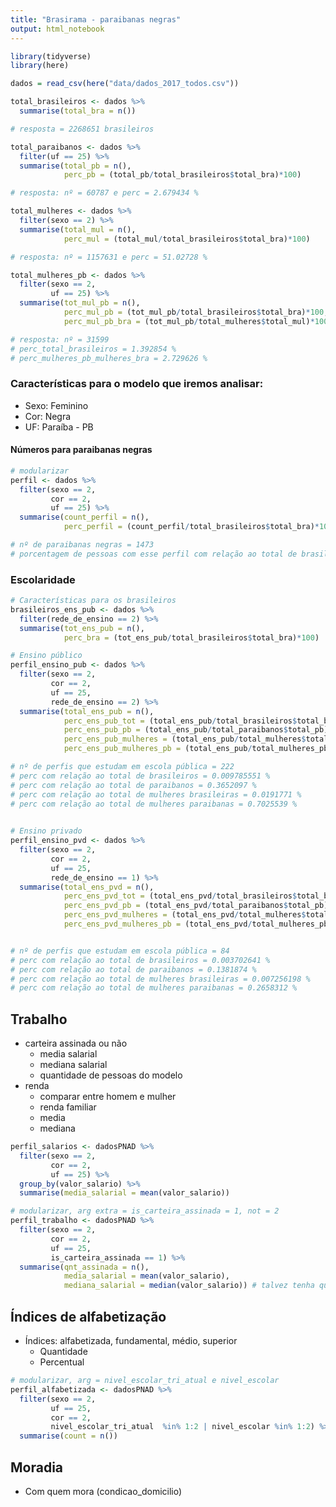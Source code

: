 ```yaml
---
title: "Brasirama - paraibanas negras"
output: html_notebook
---
```



```r
library(tidyverse)
library(here)
```


```r
dados = read_csv(here("data/dados_2017_todos.csv"))
```


```r
total_brasileiros <- dados %>% 
  summarise(total_bra = n())

# resposta = 2268651 brasileiros

total_paraibanos <- dados %>% 
  filter(uf == 25) %>% 
  summarise(total_pb = n(),
            perc_pb = (total_pb/total_brasileiros$total_bra)*100)

# resposta: nº = 60787 e perc = 2.679434 %

total_mulheres <- dados %>% 
  filter(sexo == 2) %>% 
  summarise(total_mul = n(),
            perc_mul = (total_mul/total_brasileiros$total_bra)*100)

# resposta: nº = 1157631 e perc = 51.02728 %

total_mulheres_pb <- dados %>% 
  filter(sexo == 2,
         uf == 25) %>% 
  summarise(tot_mul_pb = n(),
            perc_mul_pb = (tot_mul_pb/total_brasileiros$total_bra)*100,
            perc_mul_pb_bra = (tot_mul_pb/total_mulheres$total_mul)*100)

# resposta: nº = 31599 
# perc_total_brasileiros = 1.392854 %
# perc_mulheres_pb_mulheres_bra = 2.729626 %
```


### Características para o modelo que iremos analisar:

- Sexo: Feminino 
- Cor: Negra
- UF: Paraíba - PB

#### Números para paraibanas negras
```r

# modularizar
perfil <- dados %>% 
  filter(sexo == 2,
         cor == 2,
         uf == 25) %>% 
  summarise(count_perfil = n(),
            perc_perfil = (count_perfil/total_brasileiros$total_bra)*100)

# nº de paraibanas negras = 1473
# porcentagem de pessoas com esse perfil com relação ao total de brasileiros = 0.06492845 %
```

### Escolaridade


```r
# Características para os brasileiros
brasileiros_ens_pub <- dados %>% 
  filter(rede_de_ensino == 2) %>% 
  summarise(tot_ens_pub = n(),
            perc_bra = (tot_ens_pub/total_brasileiros$total_bra)*100)

```


```r
# Ensino público
perfil_ensino_pub <- dados %>% 
  filter(sexo == 2,
         cor == 2,
         uf == 25,
         rede_de_ensino == 2) %>% 
  summarise(total_ens_pub = n(),
            perc_ens_pub_tot = (total_ens_pub/total_brasileiros$total_bra)*100,
            perc_ens_pub_pb = (total_ens_pub/total_paraibanos$total_pb)*100,
            perc_ens_pub_mulheres = (total_ens_pub/total_mulheres$total_mul)*100,
            perc_ens_pub_mulheres_pb = (total_ens_pub/total_mulheres_pb$tot_mul_pb)*100)

# nº de perfis que estudam em escola pública = 222
# perc com relação ao total de brasileiros = 0.009785551 %
# perc com relação ao total de paraibanos = 0.3652097 %
# perc com relação ao total de mulheres brasileiras = 0.0191771 %
# perc com relação ao total de mulheres paraibanas = 0.7025539 %
  
```


```r
# Ensino privado
perfil_ensino_pvd <- dados %>% 
  filter(sexo == 2,
         cor == 2,
         uf == 25,
         rede_de_ensino == 1) %>% 
  summarise(total_ens_pvd = n(),
            perc_ens_pvd_tot = (total_ens_pvd/total_brasileiros$total_bra)*100,
            perc_ens_pvd_pb = (total_ens_pvd/total_paraibanos$total_pb)*100,
            perc_ens_pvd_mulheres = (total_ens_pvd/total_mulheres$total_mul)*100,
            perc_ens_pvd_mulheres_pb = (total_ens_pvd/total_mulheres_pb$tot_mul_pb)*100)


# nº de perfis que estudam em escola pública = 84
# perc com relação ao total de brasileiros = 0.003702641 %
# perc com relação ao total de paraibanos = 0.1381874 %
# perc com relação ao total de mulheres brasileiras = 0.007256198 %
# perc com relação ao total de mulheres paraibanas = 0.2658312 %

```

## Trabalho
- carteira assinada ou não
  - media salarial
  - mediana salarial
  - quantidade de pessoas do modelo 
- renda
  - comparar entre homem e mulher
  - renda familiar
  - media
  - mediana

```r
perfil_salarios <- dadosPNAD %>% 
  filter(sexo == 2,
         cor == 2,
         uf == 25) %>%
  group_by(valor_salario) %>% 
  summarise(media_salarial = mean(valor_salario))
```


```r
# modularizar, arg extra = is_carteira_assinada = 1, not = 2
perfil_trabalho <- dadosPNAD %>% 
  filter(sexo == 2,
         cor == 2,
         uf == 25,
         is_carteira_assinada == 1) %>%
  summarise(qnt_assinada = n(),
            media_salarial = mean(valor_salario),
            mediana_salarial = median(valor_salario)) # talvez tenha que agrupar
```


## Índices de alfabetização
- Índices: alfabetizada, fundamental, médio, superior
  - Quantidade
  - Percentual
  
```r
# modularizar, arg = nivel_escolar_tri_atual e nivel_escolar
perfil_alfabetizada <- dadosPNAD %>%  
  filter(sexo == 2,
         uf == 25,
         cor == 2,
         nivel_escolar_tri_atual  %in% 1:2 | nivel_escolar %in% 1:2) %>% 
  summarise(count = n())
```
  
  
## Moradia
- Com quem mora (condicao_domicilio)
